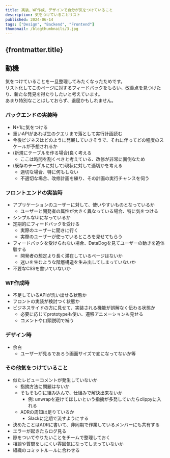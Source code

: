 ```yaml
---
title: 実装、WF作成、デザインで自分が気をつけていること
description: 気をつけていることリスト
published: 2024-06-14
tags: ["Design", "Backend", "Frontend"]
thumbnail: /blogthumbnails/3.jpg
---
```


## {frontmatter.title}
## 動機
気をつけていることを一旦整理してみたくなったためです。  
リスト化してこのページに対するフィードバックをもらい、改善点を見つけたり、新たな発見を得たりしたいと考えています。  
あまり特別なことはしておらず、退屈かもしれません。

### バックエンドの実装時
- N+1に気をつける
- 重いAPIがあれば生のクエリまで落として実行計画読む
- 今後ビジネスはどのように発展していきそうで、それに伴ってどの程度のスケールが予想されるか
- (新規にテーブルを作る場合)良く考える
  - ここは時間を割くべきと考えている、改修が非常に面倒なため
- (既存のテーブルに対して)現状に対して適切かを考える
  - 適切な場合、特に何もしない
  - 不適切な場合、改修計画を練り、その計画の実行チャンスを伺う

### フロントエンドの実装時
- アプリケーションのユーザーに対して、使いやすいものとなっているか
  - ユーザーと開発者の属性が大きく異なっている場合、特に気をつける
- シンプルなUIになっているか
- 定期的にフィードバックを受ける
  - 実際のユーザーに聞きに行く
  - 実際のユーザーが使っているところを見せてもらう
- フィードバックを受けられない場合、DataDogを見てユーザーの動きを追体験する
  - 開発者の想定より長く滞在しているページはないか
  - 迷いを生むような階層構造を生み出してしまっていないか
- 不要なCSSを書いていないか

### WF作成時
- 不足しているAPIが洗い出せる状態か
- フロントの実装が検討つく状態か
- ビジネスサイドの方に見せて、実装される機能が誤解なく伝わる状態か
  - 必要に応じてprototypeも使い、遷移アニメーションも見せる
  - コメントや口頭説明で補う

### デザイン時
- 余白
  - ユーザーが見るであろう画面サイズで変になってないか等

### その他気をつけていること
- 似たレビューコメントが発生していないか
  - 指摘方法に問題はないか
  - そもそもCIに組み込んで、仕組みで解決出来ないか
    - 例: unwrapを避けてほしいという指摘が多発していたらclippyに入れる
  - ADRの周知は足りているか
    - Slackに定期で流すようにする
- 決めたことはADRに書いて、非同期で作業しているメンバーにも共有する
- エラーが起きたらログ見る
- 隙をついてやりたいことをチームで整理しておく
- 相談や質問をしにくい雰囲気になってしまっていないか
- 組織のコミットルールに合わせる

